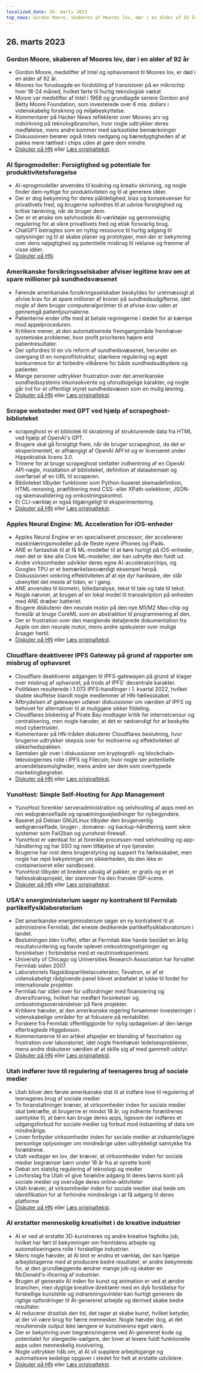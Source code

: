 ```yaml
---
localized_date: 26. marts 2023
top_news: Gordon Moore, skaberen af Moores lov, dør i en alder af 92 år
---
```




<CallToAction />

<Steps>

## 26. marts 2023

### Gordon Moore, skaberen af Moores lov, dør i en alder af 92 år

- Gordon Moore, medstifter af Intel og ophavsmand til Moores lov, er død i en alder af 92 år.
- Moores lov forudsagde en fordobling af transistorer på en mikrochip hver 18-24 måned, hvilket førte til hurtig teknologisk vækst
- Moore var medstifter af Intel i 1968 og grundlagde senere Gordon and Betty Moore Foundation, som investerede over 6 mia. dollars i videnskabelig forskning og miljøbeskyttelse.
- Kommentarer på Hacker News reflekterer over Moores arv og indvirkning på teknologibranchen, hvor nogle udtrykker deres medfølelse, mens andre kommer med sarkastiske bemærkninger
- Diskussionen berører også Intels nedgang og bæredygtigheden af at pakke mere tæthed i chips uden at gøre dem mindre
- [Diskuter på HN](http://news.ycombinator.com/item?id=35297420) eller [Læs originaltekst](https://www.moore.org/article-detail?newsUrlName=in-memoriam-gordon-moore-1929-2023).

### AI Sprogmodeller: Forsigtighed og potentiale for produktivitetsforøgelse

- AI-sprogmodeller anvendes til kodning og kreativ skrivning, og nogle finder dem nyttige for produktiviteten og til at generere idéer.
- Der er dog bekymring for deres pålidelighed, bias og konsekvenser for privatlivets fred, og brugerne opfordres til at udvise forsigtighed og kritisk tænkning, når de bruger dem.
- Der er et ønske om selvhostede AI-værktøjer og gennemsigtig regulering for at sikre privatlivets fred og etisk forsvarlig brug.
- ChatGPT betragtes som en nyttig ressource til hurtig adgang til oplysninger og til at skabe planer og prototyper, men der er bekymring over dens nøjagtighed og potentielle misbrug til reklame og fremme af visse idéer.
- [Diskuter på HN](http://news.ycombinator.com/item?id=35299071).

### Amerikanske forsikringsselskaber afviser legitime krav om at spare millioner på sundhedsvæsenet

- Førende amerikanske forsikringsselskaber beskyldes for uretmæssigt at afvise krav for at spare millioner af kroner på sundhedsudgifterne, idet nogle af dem bruger computeralgoritmer til at afvise krav uden at gennemgå patientjournalerne.
- Patienterne ender ofte med at betale regningerne i stedet for at kæmpe mod appelproceduren.
- Kritikere mener, at den automatiserede fremgangsmåde fremhæver systemiske problemer, hvor profit prioriteres højere end patientresultater.
- Der opfordres til en vis reform af sundhedsvæsenet, herunder en overgang til en nonprofitstruktur, stærkere regulering og øget konkurrence for at forbedre vilkårene for både sundhedsudbydere og patienter.
- Mange personer udtrykker frustration over det amerikanske sundhedssystems inkonsekvente og uforudsigelige karakter, og nogle går ind for et offentligt styret sundhedsvæsen som en mulig løsning.
- [Diskuter på HN](http://news.ycombinator.com/item?id=35304017) eller [Læs originaltekst](https://www.propublica.org/article/cigna-pxdx-medical-health-insurance-rejection-claims).

### Scrape websteder med GPT ved hjælp af scrapeghost-biblioteket

- scrapeghost er et bibliotek til skrabning af strukturerede data fra HTML ved hjælp af OpenAI's GPT.
- Brugere skal gå forsigtigt frem, når de bruger scrapeghost, da det er eksperimentelt, er afhængigt af OpenAI API'et og er licenseret under Hippokratisk licens 3.0.
- Trinene for at bruge scrapeghost omfatter indhentning af en OpenAI API-nøgle, installation af biblioteket, definition af dataskemaet og overførsel af en URL til scraperen.
- Biblioteket tilbyder funktioner som Python-baseret skemadefinition, HTML-rensning, præfiltrering med CSS- eller XPath-selektorer, JSON- og skemavalidering og omkostningskontrol.
- Et CLI-værktøj er også tilgængeligt til eksperimentering.
- [Diskuter på HN](http://news.ycombinator.com/item?id=35305655) eller [Læs originaltekst](https://jamesturk.github.io/scrapeghost/).

### Apples Neural Engine: ML Acceleration for iOS-enheder

- Apples Neural Engine er en specialiseret processor, der accelererer maskinlæringsmodeller på de fleste nyere iPhones og iPads.
- ANE er fantastisk til at få ML-modeller til at køre hurtigt på iOS-enheder, men det er ikke alle Core ML-modeller, der kan udnytte den fuldt ud.
- Andre virksomheder udvikler deres egne AI-acceleratorchips, og Googles TPU er et bemærkelsesværdigt eksempel herpå.
- Diskussionen omkring effektiviteten af at eje dyr hardware, der står ubenyttet det meste af tiden, er i gang.
- ANE anvendes til biometri, billedanalyse, tekst til tale og tale til tekst.
- Nogle nævner, at brugen af en lokal model til transskription på enheden med ANE dræber batteriet.
- Brugere diskuterer den neurale motor på den nye M1/M2 Max-chip og foreslår at bruge CoreML som en abstraktion til programmering af den.
- Der er frustration over den manglende detaljerede dokumentation fra Apple om den neurale motor, mens andre spekulerer over mulige årsager hertil.
- [Diskuter på HN](http://news.ycombinator.com/item?id=35301447) eller [Læs originaltekst](https://github.com/hollance/neural-engine).

### Cloudflare deaktiverer IPFS Gateway på grund af rapporter om misbrug af ophavsret

- Cloudflare deaktiverer adgangen til IPFS-gatewayen på grund af klager over misbrug af ophavsret, på trods af IPFS' decentrale karakter.
- Politikken resulterede i 1.073 IPFS-handlinger i 1. kvartal 2022, hvilket skabte skuffelse blandt nogle medlemmer af HN-fællesskabet.
- Afbrydelsen af gatewayen udløser diskussioner om værdien af IPFS og behovet for alternativer til at muliggøre sikker fildeling.
- Cloudflares blokering af Pirate Bay modtager kritik for internetcensur og centralisering, men nogle hævder, at det er nødvendigt for at beskytte mod cybertrusler.
- Kommentarer på HN-tråden diskuterer Cloudflares beslutning, hvor brugerne udtrykker skepsis over for motiverne og effektiviteten af sikkerhedspakken.
- Samtalen går over i diskussioner om kryptografi- og blockchain-teknologiernes rolle i IPFS og Filecoin, hvor nogle ser potentielle anvendelsesmuligheder, mens andre ser dem som overhypede marketingbegreber.
- [Diskuter på HN](http://news.ycombinator.com/item?id=35300200) eller [Læs originaltekst](https://torrentfreak.com/cloudflare-disables-access-to-pirated-content-on-its-ipfs-gateway-230324/).

### YunoHost: Simple Self-Hosting for App Management

- YunoHost forenkler serveradministration og selvhosting af apps med en ren webgrænseflade og opsætningsvejledninger for nybegyndere.
- Baseret på Debian GNU/Linux tilbyder den brugervenlig webgrænseflade, bruger-, domæne- og backup-håndtering samt sikre systemer som Fail2ban og yunohost-firewall.
- YunoHost er værdsat for at forenkle processen med selvhosting og app-håndtering og har SSO og nem tilføjelse af nye tjenester.
- Brugerne har rost dens brugerstyring og support fra fællesskabet, men nogle har rejst bekymringer om sikkerheden, da den ikke er containeriseret eller sandboxed.
- YunoHost tilbyder et bredere udvalg af pakker, er gratis og er et fællesskabsprojekt, der stammer fra den franske ISP-scene.
- [Diskuter på HN](http://news.ycombinator.com/item?id=35300482) eller [Læs originaltekst](https://yunohost.org).

### USA's energiministerium søger ny kontrahent til Fermilab partikelfysiklaboratorium

- Det amerikanske energiministerium søger en ny kontrahent til at administrere Fermilab, det eneste dedikerede partikelfysiklaboratorium i landet.
- Beslutningen blev truffet, efter at Fermilab ikke havde bestået en årlig resultatvurdering og havde oplevet omkostningsstigninger og forsinkelser i forbindelse med et neutrinoeksperiment.
- University of Chicago og Universities Research Association har forvaltet Fermilab siden 2007.
- Laboratoriets flagskibspartikelaccelerator, Tevatron, er af et videnskabeligt rådgivende panel blevet anbefalet at lukke til fordel for internationale projekter.
- Fermilab har stået over for udfordringer med finansiering og diversificering, hvilket har medført forsinkelser og omkostningsoverskridelser på flere projekter.
- Kritikere hævder, at den amerikanske regering forsømmer investeringer i videnskabelige områder for at fokusere på rentabilitet.
- Forskere fra Fermilab offentliggjorde for nylig opdagelsen af den længe eftertragtede Higgsboson.
- Kommentarerne til en artikel afspejler en blanding af fascination og frustration over laboratoriet, idet nogle fremhæver ledelsesproblemer, mens andre diskuterer værdien af at skille sig af med gammelt udstyr.
- [Diskuter på HN](http://news.ycombinator.com/item?id=35303391) eller [Læs originaltekst](https://www.science.org/content/article/major-shake-coming-fermilab-troubled-u-s-particle-physics-center).

### Utah indfører love til regulering af teenageres brug af sociale medier

- Utah bliver den første amerikanske stat til at indføre love til regulering af teenageres brug af sociale medier
- To foranstaltninger kræver, at virksomheder inden for sociale medier skal bekræfte, at brugerne er mindst 18 år, og indhente forældrenes samtykke til, at børn kan bruge deres apps, ligesom der indføres et udgangsforbud for sociale medier og forbud mod indsamling af data om mindreårige.
- Loven forbyder virksomheder inden for sociale medier at indsamle/lagre personlige oplysninger om mindreårige uden udtrykkeligt samtykke fra forældrene.
- Utah vedtager en lov, der kræver, at virksomheder inden for sociale medier begrænser børn under 18 år fra at oprette konti
- Debat om statslig regulering af teknologi og medier
- Lovforslag fra Utah vil give forældre adgang til deres børns konti på sociale medier og overvåge deres online-aktiviteter
- Utah kræver, at virksomheder inden for sociale medier skal bede om identifikation for at forhindre mindreårige i at få adgang til deres platforme
- [Diskuter på HN](http://news.ycombinator.com/item?id=35307647) eller [Læs originaltekst](https://www.bbc.com/news/world-us-canada-65060733).

### AI erstatter menneskelig kreativitet i de kreative industrier

- AI er ved at erstatte 3D-kunstneres og andre kreative fagfolks job, hvilket har ført til bekymringer om fremtidens arbejde og automatiseringens rolle i forskellige industrier.
- Mens nogle hævder, at AI blot er endnu et værktøj, der kan hjælpe arbejdstagerne med at producere bedre resultater, er andre bekymrede for, at den grundlæggende ændrer mange job og skaber en McDonald's-ificering af industrier.
- Brugen af generativ AI inden for kunst og animation er ved at ændre branchen, men dygtige kreative direktører med en dyb forståelse for forskellige kunststile og indramningsvinkler kan hurtigt generere de rigtige opfordringer til AI-genereret arbejde og dermed skabe bedre resultater.
- AI reducerer drastisk den tid, det tager at skabe kunst, hvilket betyder, at der vil være brug for færre mennesker. Nogle hævder dog, at det resulterende output ikke længere er kunstnerens eget værk.
- Der er bekymring over begrænsningerne ved AI-genereret kode og potentialet for slangeolie-sælgere, der lover at levere fuldt funktionelle apps uden menneskelig involvering.
- Nogle udtrykker håb om, at AI vil supplere arbejdsgange og automatisere kedelige opgaver i stedet for helt at erstatte udviklere.
- [Diskuter på HN](http://news.ycombinator.com/item?id=35308498) eller [Læs originaltekst](https://reddit.com/r/blender/comments/121lhfq/i_lost_everything_that_made_me_love_my_job/).

</Steps>
